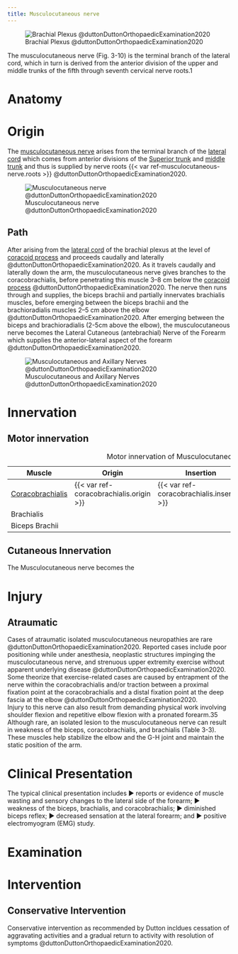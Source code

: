 ```yaml
---
title: Musculocutaneous nerve
---
```


![Brachial Plexus @duttonDuttonOrthopaedicExamination2020](/The Archive/Anatomy/Nerves/Upper extremity nerves/images/fig3.9 Brachial Plexus Dutton.png)

The musculocutaneous nerve (Fig. 3-10) is the terminal branch of the lateral cord, which in turn is derived from the anterior division of the upper and middle trunks of the fifth through seventh cervical nerve roots.1

# Anatomy

# Origin {#origin}
The [musculocutaneous nerve]({{< var ref-musculocutaneous-nerve.path >}}) arises from the terminal branch of the [lateral cord]({{< var ref-brachial-plexus.lateral-cord >}}) which comes from anterior divisions of the [Superior trunk]({{< var ref-brachial-plexus.superior-trunk >}}) and [middle trunk]({{< var ref-brachial-plexus.middle-trunk >}}) and thus is supplied by nerve roots {{< var ref-musculocutaneous-nerve.roots >}} @duttonDuttonOrthopaedicExamination2020.

![Musculocutaneous nerve @duttonDuttonOrthopaedicExamination2020](/The Archive/Anatomy/Nerves/Upper extremity nerves/images/Dutton fig3.10 The musculocutaneous (C5–6) nerve.png)

## Path
After arising from the [lateral cord]({{< var ref-brachial-plexus.lateral-cord >}}) of the brachial plexus at the level of [coracoid process]({{< var ref-scapula-bone.coracoid-process >}}) and proceeds caudally and laterally @duttonDuttonOrthopaedicExamination2020. 
As it travels caudally and laterally down the arm, the musculocutaneous nerve gives branches to the coracobrachialis, before penetrating this muscle 3–8 cm below the [coracoid process]({{< var ref-scapula-bone.coracoid-process >}}) @duttonDuttonOrthopaedicExamination2020.
The nerve then runs through and supplies, the biceps brachii and partially innervates brachialis muscles, before emerging between the biceps brachii and the brachioradialis muscles 2–5 cm above the elbow @duttonDuttonOrthopaedicExamination2020. 
After emerging between the biceps and brachioradialis (2-5cm above the elbow), the musculocutaneous nerve becomes the Lateral Cutaneous (antebrachial) Nerve of the Forearm which supplies the anterior-lateral aspect of the forearm @duttonDuttonOrthopaedicExamination2020.

![Musculocutaneous and Axillary Nerves @duttonDuttonOrthopaedicExamination2020](/The Archive/Anatomy/Nerves/Upper extremity nerves/images/Dutton fig3.11 Musculocutaneous and axillary nerves.png)

# Innervation {#innervation}
## Motor innervation

| Muscle  | Origin | Insertion | Nerve | Action |
|------|--------|-------|----------|--------|
| [Coracobrachialis]({{< var ref-coracobrachialis.path >}}) | {{< var ref-coracobrachialis.origin >}} | {{< var ref-coracobrachialis.insertion >}} | {{< var ref-coracobrachialis.nerve >}} | {{< var ref-coracobrachialis.action >}} |
| Brachialis |  |  |  |  |
| Biceps Brachii |  |  |  |  |
: Motor innervation of Musculocutaneous nerve {.striped .hover}

## Cutaneous Innervation

The Musculocutaneous nerve becomes the



# Injury

## Atraumatic

Cases of atraumatic isolated musculocutaneous neuropathies are rare @duttonDuttonOrthopaedicExamination2020. 
Reported cases include poor positioning while under anesthesia, neoplastic structures impinging the musculocutaneous nerve, and strenuous upper extremity exercise without apparent underlying disease @duttonDuttonOrthopaedicExamination2020.
Some theorize that exercise-related cases are caused by entrapment of the nerve within the coracobrachialis and/or traction between a proximal fixation point at the coracobrachialis and a distal fixation point at the deep fascia at the elbow @duttonDuttonOrthopaedicExamination2020.\
Injury to this nerve can also result from demanding physical work involving shoulder flexion and repetitive elbow flexion with a pronated forearm.35 Although rare, an isolated lesion to the musculocutaneous nerve can result in weakness of the biceps, coracobrachialis, and brachialis (Table 3-3). These muscles help stabilize the elbow and the G-H joint and maintain the static position of the arm.



# Clinical Presentation

The typical clinical presentation includes ▶ reports or evidence of muscle wasting and sensory changes to the lateral side of the forearm; ▶ weakness of the biceps, brachialis, and coracobrachialis; ▶ diminished biceps reflex; ▶ decreased sensation at the lateral forearm; and ▶ positive electromyogram (EMG) study.

# Examination


# Intervention

## Conservative Intervention

Conservative intervention as recommended by Dutton incldues cessation of aggravating activities and a gradual return to activity with resolution of symptoms @duttonDuttonOrthopaedicExamination2020.